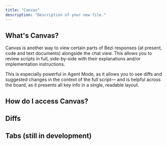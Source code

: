 ```yaml
---
title: "Canvas"
description: "Description of your new file."
---
```


## What's Canvas? 

Canvas is another way to view certain parts of Bezi responses (at present, code and text documents) alongside the chat view. This allows you to review scripts in full, side-by-side with their explanations and/or implementation instructions. 

This is especially powerful in Agent Mode, as it allows you to see diffs and suggested changes in the context of the full script— and is helpful across the board, as it presents all key info in a single, readable layout.

## How do I access Canvas? 

## Diffs

## Tabs (still in development)